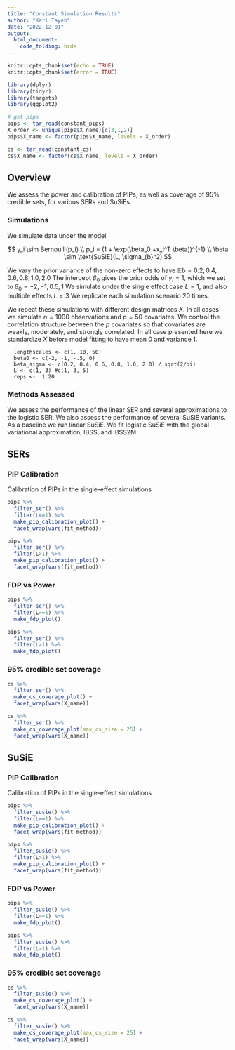 ```yaml
---
title: "Constant Simulation Results"
author: "Karl Tayeb"
date: "2022-12-01"
output: 
  html_document:
    code_folding: hide
---
```


```r
knitr::opts_chunk$set(echo = TRUE)
knitr::opts_chunk$set(error = TRUE)
```

```r
library(dplyr)
library(tidyr)
library(targets)
library(ggplot2)
```

```r
# get pips
pips <- tar_read(constant_pips)
X_order <- unique(pips$X_name)[c(3,1,2)]
pips$X_name <- factor(pips$X_name, levels = X_order)

cs <- tar_read(constant_cs)
cs$X_name <- factor(cs$X_name, levels = X_order) 
```

## Overview

We assess the power and calibration of PIPs, as well as coverage of 95% credible sets, for various SERs and SuSiEs.

### Simulations 

We simulate data under the model

$$
y_i \sim Bernoulli(p_i) \\
p_i = (1 + \exp(\beta_0 +x_i^T \beta))^{-1} \\
\beta \sim \text{SuSiE}(L, \sigma_{b}^2)
$$

We vary the prior variance of the non-zero effects to have  $\mathbb E b = 0.2, 0.4, 0.6, 0.8, 1.0, 2.0$
The intercept $\beta_0$ gives the prior odds of $y_i = 1$, which we set to $\beta_0 = -2, -1, 0.5, 1$
We simulate under the single effect case $L=1$, and also multiple effects $L=3$
We replicate each simulation scenario 20 times.


We repeat these simulations with different design matrices $X$. In all cases we simulate $n=1000$ observations and $p=50$ covariates. We control the correlation structure between the $p$ covariates so that covariates are weakly, moderately, and strongly correlated. In all case presented here we standardize $X$ before model fitting to have mean 0 and variance 1. 

```
  lengthscales <- c(1, 10, 50)
  beta0 <- c(-2, -1, -.5, 0)
  beta_sigma <- c(0.2, 0.4, 0.6, 0.8, 1.0, 2.0) / sqrt(2/pi)
  L <- c(1, 3) #c(1, 3, 5)
  reps <-  1:20
```

### Methods Assessed

We assess the performance of the linear SER and several approximations to the logistic SER.
We also assess the performance of several SuSiE variants. As a baseline we run linear SuSiE.
We fit logistic SuSiE with the global variational approximation, IBSS, and IBSS2M.

## SERs
### PIP Calibration
Calibration of PIPs in the single-effect simulations

```r
pips %>%
  filter_ser() %>%
  filter(L==1) %>%
  make_pip_calibration_plot() +
  facet_wrap(vars(fit_method))

pips %>%
  filter_ser() %>%
  filter(L>1) %>%
  make_pip_calibration_plot() +
  facet_wrap(vars(fit_method))
```

### FDP vs Power
```r
pips %>%
  filter_ser() %>%
  filter(L==1) %>%
  make_fdp_plot()

pips %>%
  filter_ser() %>%
  filter(L>1) %>%
  make_fdp_plot()
```

### 95% credible set coverage 
```r
cs %>%
  filter_ser() %>%
  make_cs_coverage_plot() +
  facet_wrap(vars(X_name))
```

```r
cs %>%
  filter_ser() %>%
  make_cs_coverage_plot(max_cs_size = 25) +
  facet_wrap(vars(X_name))
```


## SuSiE
### PIP Calibration
Calibration of PIPs in the single-effect simulations

```r
pips %>%
  filter_susie() %>%
  filter(L==1) %>%
  make_pip_calibration_plot() +
  facet_wrap(vars(fit_method))

pips %>%
  filter_susie() %>%
  filter(L>1) %>%
  make_pip_calibration_plot() +
  facet_wrap(vars(fit_method))
```

### FDP vs Power
```r
pips %>%
  filter_susie() %>%
  filter(L==1) %>%
  make_fdp_plot()

pips %>%
  filter_susie() %>%
  filter(L>1) %>%
  make_fdp_plot()
```

### 95% credible set coverage 
```r
cs %>%
  filter_susie() %>%
  make_cs_coverage_plot() +
  facet_wrap(vars(X_name))
```

```r
cs %>%
  filter_susie() %>%
  make_cs_coverage_plot(max_cs_size = 25) +
  facet_wrap(vars(X_name))
```
